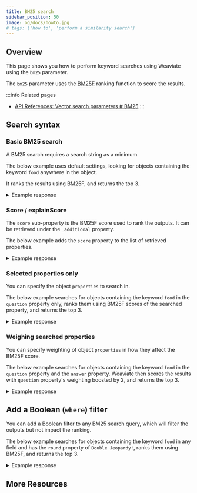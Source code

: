 ```yaml
---
title: BM25 search
sidebar_position: 50
image: og/docs/howto.jpg
# tags: ['how to', 'perform a similarity search']
---
```



## Overview

This page shows you how to perform keyword searches using Weaviate using the `bm25` parameter.

The `bm25` parameter uses the [BM25F](https://en.wikipedia.org/wiki/Okapi_BM25) ranking function to score the results.

:::info Related pages
- [API References: Vector search parameters # BM25](../api/graphql/vector-search-parameters.md#bm25)
:::


<BasicPrereqs />

## Search syntax

### Basic BM25 search

A BM25 search requires a search string as a minimum.

The below example uses default settings, looking for objects containing the keyword `food` anywhere in the object.

It ranks the results using BM25F, and returns the top 3.

<Tabs groupId="languages">
<TabItem value="graphql" label="GraphQL">
<FilteredTextBlock
  text={PythonCode}
  startMarker="# BM25BasicGraphQL"
  endMarker="# END BM25BasicGraphQL"
  language="graphql"
/>
</TabItem>
<TabItem value="py" label="Python">
<FilteredTextBlock
  text={PythonCode}
  startMarker="# BM25BasicPython"
  endMarker="# END BM25BasicPython"
  language="python"
/>
</TabItem>
<TabItem value="ts" label="TypeScript">
<FilteredTextBlock
  text={TypeScriptCode}
  startMarker="// searchBM25Basic"
  endMarker="// END searchBM25Basic"
  language="typescript"
/>
</TabItem>
</Tabs>

<details>
  <summary>Example response</summary>

It should produce a response such as this:

<FilteredTextBlock
  text={PythonCode}
  startMarker="# Expected BM25Basic results"
  endMarker="# END Expected BM25Basic results"
  language="python"
/>

</details>


### Score / explainScore

The `score` sub-property is the BM25F score used to rank the outputs. It can be retrieved under the `_additional` property.

The below example adds the `score` property to the list of retrieved properties.


<Tabs groupId="languages">
<TabItem value="graphql" label="GraphQL">
<FilteredTextBlock
  text={PythonCode}
  startMarker="# BM25WithScoreGraphQL"
  endMarker="# END BM25WithScoreGraphQL"
  language="graphql"
/>
</TabItem>
<TabItem value="py" label="Python">
<FilteredTextBlock
  text={PythonCode}
  startMarker="# BM25WithScorePython"
  endMarker="# END BM25WithScorePython"
  language="python"
/>
</TabItem>
<TabItem value="ts" label="TypeScript">
<FilteredTextBlock
  text={TypeScriptCode}
  startMarker="// searchBM25WithScore"
  endMarker="// END searchBM25WithScore"
  language="typescript"
/>
</TabItem>
</Tabs>

<details>
  <summary>Example response</summary>

It should produce a response such as this:

<FilteredTextBlock
  text={PythonCode}
  startMarker="# Expected BM25WithScore results"
  endMarker="# END Expected BM25WithScore results"
  language="python"
/>

</details>


### Selected properties only

You can specify the object `properties` to search in.

The below example searches for objects containing the keyword `food` in the `question` property only, ranks them using BM25F scores of the searched property, and returns the top 3.

<Tabs groupId="languages">
<TabItem value="graphql" label="GraphQL">
<FilteredTextBlock
  text={PythonCode}
  startMarker="# BM25WithPropertiesGraphQL"
  endMarker="# END BM25WithPropertiesGraphQL"
  language="graphql"
/>
</TabItem>
<TabItem value="py" label="Python">
<FilteredTextBlock
  text={PythonCode}
  startMarker="# BM25WithPropertiesPython"
  endMarker="# END BM25WithPropertiesPython"
  language="python"
/>
</TabItem>
<TabItem value="ts" label="TypeScript">
<FilteredTextBlock
  text={TypeScriptCode}
  startMarker="// searchBM25withProperties"
  endMarker="// END searchBM25withProperties"
  language="typescript"
/>
</TabItem>
</Tabs>

<details>
  <summary>Example response</summary>

It should produce a response such as this:

<FilteredTextBlock
  text={PythonCode}
  startMarker="# Expected BM25WithProperties results"
  endMarker="# END Expected BM25WithProperties results"
  language="python"
/>

</details>

### Weighing searched properties

You can specify weighting of object `properties` in how they affect the BM25F score.

The below example searches for objects containing the keyword `food` in the `question` property and the `answer` property. Weaviate then scores the results with `question` property's weighting boosted by 2, and returns the top 3.

<Tabs groupId="languages">
<TabItem value="graphql" label="GraphQL">
<FilteredTextBlock
  text={PythonCode}
  startMarker="# BM25WithBoostedPropertiesGraphQL"
  endMarker="# END BM25WithBoostedPropertiesGraphQL"
  language="graphql"
/>
</TabItem>
<TabItem value="py" label="Python">
<FilteredTextBlock
  text={PythonCode}
  startMarker="# BM25WithBoostedPropertiesPython"
  endMarker="# END BM25WithBoostedPropertiesPython"
  language="python"
/>
</TabItem>
<TabItem value="ts" label="TypeScript">
<FilteredTextBlock
  text={TypeScriptCode}
  startMarker="// searchBM25withBoost"
  endMarker="// END searchBM25withBoost"
  language="typescript"
/>
</TabItem>
</Tabs>

<details>
  <summary>Example response</summary>

It should produce a response such as this:

<FilteredTextBlock
  text={PythonCode}
  startMarker="# Expected BM25WithBoostedProperties results"
  endMarker="# END Expected BM25WithBoostedProperties results"
  language="python"
/>

</details>

## Add a Boolean (`where`) filter

You can add a Boolean filter to any BM25 search query, which will filter the outputs but not impact the ranking.

The below example searches for objects containing the keyword `food` in any field and has the `round` property of `Double Jeopardy!`, ranks them using BM25F, and returns the top 3.

<Tabs groupId="languages">
<TabItem value="graphql" label="GraphQL">
<FilteredTextBlock
  text={PythonCode}
  startMarker="# BM25WithFilterGraphQL"
  endMarker="# END BM25WithFilterGraphQL"
  language="graphql"
/>
</TabItem>
<TabItem value="py" label="Python">
<FilteredTextBlock
  text={PythonCode}
  startMarker="# BM25WithFilterPython"
  endMarker="# END BM25WithFilterPython"
  language="python"
/>
</TabItem>
<TabItem value="ts" label="TypeScript">
<FilteredTextBlock
  text={TypeScriptCode}
  startMarker="// searchBM25withFilter"
  endMarker="// END searchBM25withFilter"
  language="typescript"
/>
</TabItem>
</Tabs>

<details>
  <summary>Example response</summary>

It should produce a response such as this:

<FilteredTextBlock
  text={PythonCode}
  startMarker="# Expected BM25WithFilter results"
  endMarker="# END Expected BM25WithFilter results"
  language="python"
/>

</details>

## More Resources


<DocsMoreResources />
